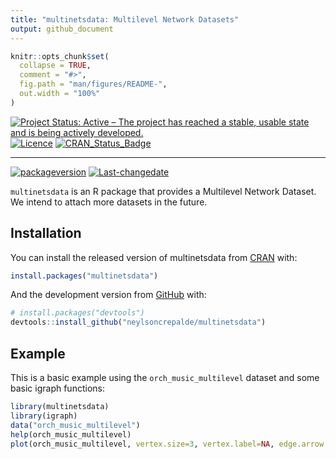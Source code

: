 ```yaml
---
title: "multinetsdata: Multilevel Network Datasets"
output: github_document
---
```


<!-- README.md is generated from README.Rmd. Please edit that file -->

```r
knitr::opts_chunk$set(
  collapse = TRUE,
  comment = "#>",
  fig.path = "man/figures/README-",
  out.width = "100%"
)
```

<!-- badges: start -->
[![Project Status: Active – The project has reached a stable, usable state and is being actively developed.](http://www.repostatus.org/badges/latest/active.svg)](http://www.repostatus.org/#active)
[![Licence](https://img.shields.io/badge/licence-GPL--3-blue.svg)](https://www.gnu.org/licenses/gpl-3.0.en.html)
[![CRAN_Status_Badge](http://www.r-pkg.org/badges/version/multinetsdata)](https://cran.r-project.org/package=multinetsdata)

---


[![packageversion](https://img.shields.io/badge/Package%20version-0.1.0-orange.svg?style=flat-square)](commits/master)
[![Last-changedate](https://img.shields.io/badge/last%20change-`r gsub('-', '--', Sys.Date())`-yellowgreen.svg)](/commits/master)
<!-- badges: end -->

`multinetsdata` is an R package that provides a Multilevel Network Dataset. We intend to attach more datasets in the future.

## Installation

You can install the released version of multinetsdata from [CRAN](https://CRAN.R-project.org) with:

``` r
install.packages("multinetsdata")
```

And the development version from [GitHub](https://github.com/) with:

``` r
# install.packages("devtools")
devtools::install_github("neylsoncrepalde/multinetsdata")
```
## Example

This is a basic example using the `orch_music_multilevel` dataset and some basic igraph functions:

```r
library(multinetsdata)
library(igraph)
data("orch_music_multilevel")
help(orch_music_multilevel)
plot(orch_music_multilevel, vertex.size=3, vertex.label=NA, edge.arrow.size=.3)
```
